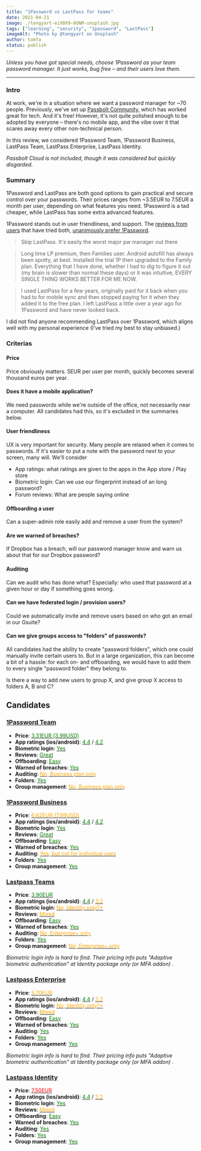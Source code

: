 ```yaml
---
title: "1Password vs LastPass for teams"
date: 2021-04-21
image: ./tengyart-eiX0X9-8GNM-unsplash.jpg
tags: ["learning", "security", "1password", "LastPass"]
imageAlt: "Photo by @tengyart on Unsplash"
author: tomfa
status: publish
---
```


_Unless you have got special needs, choose 1Password as your team password manager. It just works, bug free – and their users love them._

----

### Intro

At work, we're in a situation where we want a password manager for ~70 people. Previously, we've set up
[Passbolt Community](https://www.passbolt.com/pricing/pro), which has worked great for tech. And it's free! However, it's not quite polished enough to be adopted
by everyone – there's no mobile app, and the vibe over it that scares away every other non-technical person.

In this review, we considered 1Password Team, 1Password Business, LastPass Team, LastPass Enterprise, LastPass Identity.

_Passbolt Cloud is not included, though it was considered but quickly disgarded._

### Summary

1Password and LastPass are both good options to gain practical and secure control over your passwords.
Their prices ranges from ~3.5EUR to 7.5EUR a month per user, depending on what features you need.
1Password is a tad cheaper, while LastPass has some extra advanced features.

1Password stands out in user friendliness, and support. The [reviews from users](https://www.reddit.com/r/1Password/comments/hc4ih7/considering_leaving_LastPass_1password_vs/) that have tried both,
[unanimously prefer 1Password](https://www.reddit.com/r/1Password/comments/lsd5j6/1password_vs_LastPass/).

> Skip LastPass. It's easily the worst major pw manager out there

> Long time LP premium, then Families user. Android autofill has always been spotty, at best. Installed the trial 1P then upgraded to the Family plan. Everything that I have done, whether I had to dig to figure it out (my brain is slower than normal these days) or it was intuitive, EVERY SINGLE THING WORKS BETTER FOR ME NOW.

> I used LastPass for a few years, originally paid for it back when you had to for mobile sync and then stopped paying for it when they added it to the free plan. I left LastPass a little over a year ago for 1Password and have never looked back.

I did not find anyone recommending LastPass over 1Password, which aligns well with my personal experience (I've tried my best to stay unbiased.)

### Criterias

#### Price
Price obviously matters. 5EUR per user per month, quickly becomes several thousand euros per year.

#### Does it have a mobile application?
We need passwords while we're outside of the office, not necessarily near a computer.
All candidates had this, so it's excluded in the summaries below.

#### User friendliness
UX is very important for security. Many people are relaxed when it comes to passwords.
If it's easier to put a note with the password next to your screen, many will.
We'll consider

- App ratings: what ratings are given to the apps in the App store / Play store
- Biometric login: Can we use our fingerprint instead of an long password?
- Forum reviews: What are people saying online

#### Offboarding a user
Can a super-admin role easily add and remove a user from the system?

#### Are we warned of breaches?
If Dropbox has a breach, will our password manager know and warn us about that for our Dropbox password?

#### Auditing
Can we audit who has done what? Especially: who used that password at a given hour or day if something goes wrong.

#### Can we have federated login / provision users?
Could we automatically invite and remove users based on who got an email in our Gsuite?

#### Can we give groups access to "folders" of passwords?
All candidates had the ability to create "password folders", which one could manually invite certain users to.
But in a large organization, this can become a bit of a hassle: for each on- and offboarding,
we would have to add them to every single "password folder" they belong to.

Is there a way to add new users to group X, and give group X access to folders A, B and C?



## Candidates

### [1Password Team](https://1password.com/teams/)

- **Price**: [<span style="color: green">3.31EUR (3.99USD)</span>](https://1password.com/teams/pricing/)
- **App ratings (ios/android)**: [<span style="color: green">4.4</span>](https://apps.apple.com/app/1password-password-manager/id568903335) / [<span style="color: green">4.2</span>](https://play.google.com/store/apps/details?id=com.agilebits.onepassword)
- **Biometric login**: [<span style="color: green">Yes</span>](https://support.1password.com/android-biometric-unlock/)
- **Reviews**: [<span style="color: green">Great</span>](https://www.reddit.com/r/1Password/comments/lsd5j6/1password_vs_LastPass/)
- **Offboarding**: [<span style="color: green">Easy</span>](https://support.1password.com/add-remove-team-members/)
- **Warned of breaches**: [<span style="color: green">Yes</span>](https://watchtower.1password.com/)
- **Auditing**: [<span style="color: orange">No, Business plan only</span>](https://support.1password.com/activity-log/)
- **Folders**: [<span style="color: green">Yes</span>](https://support.1password.com/create-share-vaults-teams/)
- **Group management**: [<span style="color: orange">No, Business plan only</span>](https://support.1password.com/custom-groups/)


### [1Password Business](https://1password.com/business/)

- **Price**: [<span style="color: orange">6.62EUR (7.99USD)</span>](https://1password.com/teams/pricing/)
- **App ratings (ios/android)**: [<span style="color: green">4.4</span>](https://apps.apple.com/app/1password-password-manager/id568903335) / [<span style="color: green">4.2</span>](https://play.google.com/store/apps/details?id=com.agilebits.onepassword)
- **Biometric login**: [<span style="color: green">Yes</span>](https://support.1password.com/android-biometric-unlock/)
- **Reviews**: [<span style="color: green">Great</span>](https://www.reddit.com/r/1Password/comments/lsd5j6/1password_vs_LastPass/)
- **Offboarding**: [<span style="color: green">Easy</span>](https://support.1password.com/add-remove-team-members/)
- **Warned of breaches**: [<span style="color: green">Yes</span>](https://watchtower.1password.com/)
- **Auditing**: [<span style="color: orange">Yes, but not for individual uses</span>](https://support.1password.com/activity-log/)
- **Folders**: [<span style="color: green">Yes</span>](https://support.1password.com/create-share-vaults-teams/)
- **Group management**: [<span style="color: green">Yes</span>](https://support.1password.com/custom-groups/)


### [Lastpass Teams](https://www.lastpass.com/pricing)

- **Price**: [<span style="color: green">3.90EUR</span>](https://www.lastpass.com/pricing)
- **App ratings (ios/android)**: [<span style="color: green">4.4</span>](https://apps.apple.com/app/id324613447) / [<span style="color: orange">3.2</span>](https://play.google.com/store/apps/details?id=com.lastpass.lpandroid&hl=en)
- **Biometric login**: [<span style="color: orange">No, Identity only?*</span>](https://www.lastpass.com/pricing)
- **Reviews**: [<span style="color: orange">Mixed</span>](https://www.reddit.com/r/1Password/comments/lsd5j6/1password_vs_LastPass/)
- **Offboarding**: [<span style="color: green">Easy</span>](https://support.logmeininc.com/lastpass/help/terminate-users-from-lastpass-teams)
- **Warned of breaches**: [<span style="color: green">Yes</span>](https://www.lastpass.com/solutions/dark-web-monitoring)
- **Auditing**: [<span style="color: orange">No, Enterprise+ only</span>](https://support.logmeininc.com/lastpass/help/generate-enterprise-reports-lp010040)
- **Folders**: [<span style="color: green">Yes</span>](https://support.1password.com/create-share-vaults-teams/)
- **Group management**: [<span style="color: orange">No, Enterprise+ only</span>](https://support.logmeininc.com/lastpass/help/add-and-manage-lastpass-enterprise-groups-lp010064)

_Biometric login info is hard to find. Their pricing info puts "Adaptive biometric authentication" at Identity package only (or MFA addon) ._


### [Lastpass Enterprise](https://www.lastpass.com/pricing)

- **Price**: [<span style="color: orange">5.70EUR</span>](https://www.lastpass.com/pricing)
- **App ratings (ios/android)**: [<span style="color: green">4.4</span>](https://apps.apple.com/app/id324613447) / [<span style="color: orange">3.2</span>](https://play.google.com/store/apps/details?id=com.lastpass.lpandroid&hl=en)
- **Biometric login**: [<span style="color: orange">No, Identity only?*</span>](https://www.lastpass.com/pricing)
- **Reviews**: [<span style="color: orange">Mixed</span>](https://www.reddit.com/r/1Password/comments/lsd5j6/1password_vs_LastPass/)
- **Offboarding**: [<span style="color: green">Easy</span>](https://support.logmeininc.com/lastpass/help/terminate-users-from-lastpass-teams)
- **Warned of breaches**: [<span style="color: green">Yes</span>](https://www.lastpass.com/solutions/dark-web-monitoring)
- **Auditing**: [<span style="color: green">Yes</span>](https://support.logmeininc.com/lastpass/help/generate-enterprise-reports-lp010040)
- **Folders**: [<span style="color: green">Yes</span>](https://support.1password.com/create-share-vaults-teams/)
- **Group management**: [<span style="color: green">Yes</span>](https://support.logmeininc.com/lastpass/help/add-and-manage-lastpass-enterprise-groups-lp010064)

_Biometric login info is hard to find. Their pricing info puts "Adaptive biometric authentication" at Identity package only (or MFA addon) ._


### [Lastpass Identity](https://www.lastpass.com/pricing)

- **Price**: [<span style="color: red">7.50EUR</span>](https://www.lastpass.com/pricing)
- **App ratings (ios/android)**: [<span style="color: green">4.4</span>](https://apps.apple.com/app/id324613447) / [<span style="color: orange">3.2</span>](https://play.google.com/store/apps/details?id=com.lastpass.lpandroid&hl=en)
- **Biometric login**: [<span style="color: green">Yes</span>](https://www.lastpass.com/pricing)
- **Reviews**: [<span style="color: orange">Mixed</span>](https://www.reddit.com/r/1Password/comments/lsd5j6/1password_vs_LastPass/)
- **Offboarding**: [<span style="color: green">Easy</span>](https://support.logmeininc.com/lastpass/help/terminate-users-from-lastpass-teams)
- **Warned of breaches**: [<span style="color: green">Yes</span>](https://www.lastpass.com/solutions/dark-web-monitoring)
- **Auditing**: [<span style="color: green">Yes</span>](https://support.logmeininc.com/lastpass/help/generate-enterprise-reports-lp010040)
- **Folders**: [<span style="color: green">Yes</span>](https://support.1password.com/create-share-vaults-teams/)
- **Group management**: [<span style="color: green">Yes</span>](https://support.logmeininc.com/lastpass/help/add-and-manage-lastpass-enterprise-groups-lp010064)
